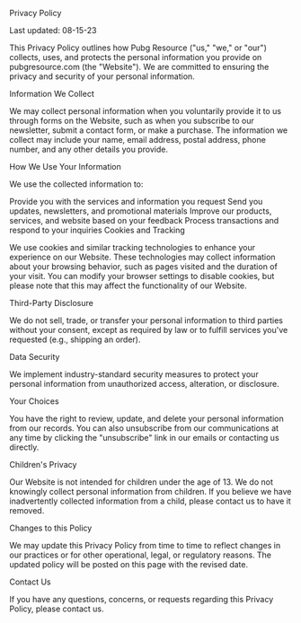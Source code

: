 Privacy Policy

Last updated: 08-15-23

This Privacy Policy outlines how Pubg Resource ("us," "we," or "our") collects, uses, and protects the personal information you provide on pubgresource.com (the "Website"). We are committed to ensuring the privacy and security of your personal information.

Information We Collect

We may collect personal information when you voluntarily provide it to us through forms on the Website, such as when you subscribe to our newsletter, submit a contact form, or make a purchase. The information we collect may include your name, email address, postal address, phone number, and any other details you provide.

How We Use Your Information

We use the collected information to:

Provide you with the services and information you request
Send you updates, newsletters, and promotional materials
Improve our products, services, and website based on your feedback
Process transactions and respond to your inquiries
Cookies and Tracking

We use cookies and similar tracking technologies to enhance your experience on our Website. These technologies may collect information about your browsing behavior, such as pages visited and the duration of your visit. You can modify your browser settings to disable cookies, but please note that this may affect the functionality of our Website.

Third-Party Disclosure

We do not sell, trade, or transfer your personal information to third parties without your consent, except as required by law or to fulfill services you've requested (e.g., shipping an order).

Data Security

We implement industry-standard security measures to protect your personal information from unauthorized access, alteration, or disclosure.

Your Choices

You have the right to review, update, and delete your personal information from our records. You can also unsubscribe from our communications at any time by clicking the "unsubscribe" link in our emails or contacting us directly.

Children's Privacy

Our Website is not intended for children under the age of 13. We do not knowingly collect personal information from children. If you believe we have inadvertently collected information from a child, please contact us to have it removed.

Changes to this Policy

We may update this Privacy Policy from time to time to reflect changes in our practices or for other operational, legal, or regulatory reasons. The updated policy will be posted on this page with the revised date.

Contact Us

If you have any questions, concerns, or requests regarding this Privacy Policy, please contact us.